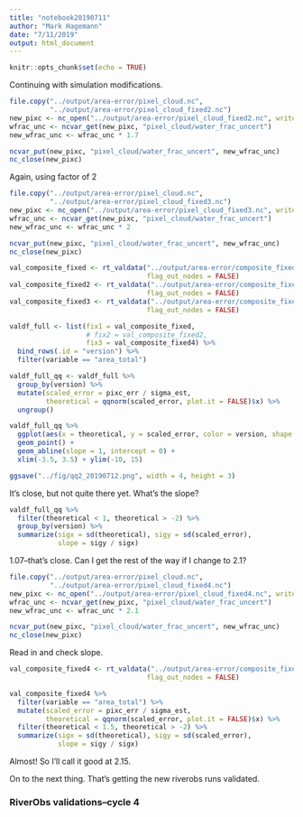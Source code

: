 ```yaml
---
title: "notebook20190711"
author: "Mark Hagemann"
date: "7/11/2019"
output: html_document
---
```


```r
knitr::opts_chunk$set(echo = TRUE)
```

Continuing with simulation modifications. 

```r
file.copy("../output/area-error/pixel_cloud.nc", 
          "../output/area-error/pixel_cloud_fixed2.nc")
new_pixc <- nc_open("../output/area-error/pixel_cloud_fixed2.nc", write = TRUE)
wfrac_unc <- ncvar_get(new_pixc, "pixel_cloud/water_frac_uncert")
new_wfrac_unc <- wfrac_unc * 1.7

ncvar_put(new_pixc, "pixel_cloud/water_frac_uncert", new_wfrac_unc)
nc_close(new_pixc)

```

Again, using factor of 2

```r
file.copy("../output/area-error/pixel_cloud.nc", 
          "../output/area-error/pixel_cloud_fixed3.nc")
new_pixc <- nc_open("../output/area-error/pixel_cloud_fixed3.nc", write = TRUE)
wfrac_unc <- ncvar_get(new_pixc, "pixel_cloud/water_frac_uncert")
new_wfrac_unc <- wfrac_unc * 2

ncvar_put(new_pixc, "pixel_cloud/water_frac_uncert", new_wfrac_unc)
nc_close(new_pixc)

```

```r

val_composite_fixed <- rt_valdata("../output/area-error/composite_fixed/", 
                                  flag_out_nodes = FALSE)
val_composite_fixed2 <- rt_valdata("../output/area-error/composite_fixed2/", 
                                  flag_out_nodes = FALSE)
val_composite_fixed3 <- rt_valdata("../output/area-error/composite_fixed4/", 
                                  flag_out_nodes = FALSE)

valdf_full <- list(fix1 = val_composite_fixed, 
                   # fix2 = val_composite_fixed2, 
                   fix3 = val_composite_fixed4) %>% 
  bind_rows(.id = "version") %>% 
  filter(variable == "area_total")

valdf_full_qq <- valdf_full %>% 
  group_by(version) %>% 
  mutate(scaled_error = pixc_err / sigma_est, 
         theoretical = qqnorm(scaled_error, plot.it = FALSE)$x) %>% 
  ungroup()

valdf_full_qq %>% 
  ggplot(aes(x = theoretical, y = scaled_error, color = version, shape = version)) + 
  geom_point() +
  geom_abline(slope = 1, intercept = 0) +
  xlim(-3.5, 3.5) + ylim(-10, 15)

ggsave("../fig/qq2_20190712.png", width = 4, height = 3)
```

It's close, but not quite there yet. What's the slope?

```r
valdf_full_qq %>% 
  filter(theoretical < 1, theoretical > -2) %>% 
  group_by(version) %>% 
  summarize(sigx = sd(theoretical), sigy = sd(scaled_error),
            slope = sigy / sigx)
```

1.07--that's close. Can I get the rest of the way if I change to 2.1?



```r
file.copy("../output/area-error/pixel_cloud.nc", 
          "../output/area-error/pixel_cloud_fixed4.nc")
new_pixc <- nc_open("../output/area-error/pixel_cloud_fixed4.nc", write = TRUE)
wfrac_unc <- ncvar_get(new_pixc, "pixel_cloud/water_frac_uncert")
new_wfrac_unc <- wfrac_unc * 2.1

ncvar_put(new_pixc, "pixel_cloud/water_frac_uncert", new_wfrac_unc)
nc_close(new_pixc)

```

Read in and check slope. 

```r
val_composite_fixed4 <- rt_valdata("../output/area-error/composite_fixed4/", 
                                  flag_out_nodes = FALSE)

val_composite_fixed4 %>% 
  filter(variable == "area_total") %>% 
  mutate(scaled_error = pixc_err / sigma_est, 
         theoretical = qqnorm(scaled_error, plot.it = FALSE)$x) %>% 
  filter(theoretical < 1.5, theoretical > -2) %>% 
  summarize(sigx = sd(theoretical), sigy = sd(scaled_error),
            slope = sigy / sigx)
```

Almost! So I'll call it good at 2.15.


On to the next thing. That's getting the new riverobs runs validated. 

### RiverObs validations--cycle 4


